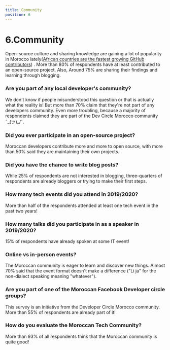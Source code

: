 ```yaml
---
title: Community
position: 6
---
```


# 6.Community

Open-source culture and sharing knowledge are gaining a lot of popularity in Morocco lately(<a target='_blank' href='https://www.htxt.co.za/2019/11/11/african-countries-are-the-fastest-growing-github-contributors/#:~:text=Morocco'>African countries are the fastest growing GitHub contributors</a>) . More than 80% of respondents have at least contributed to an open-source project. Also, Around 75% are sharing their findings and learning through blogging.

### Are you part of any local developer's community?

We don't know if people misunderstood this question or that is actually what the reality is! But more than 70% claim that they're not part of any developers community. Even more troubling, because a majority of respondents claimed they are part of the Dev Circle Morocco community ¯\_(ツ)\_/¯.

<Chart id="community-q-0" title={false} />

### Did you ever participate in an open-source project?

Moroccan developers contribute more and more to open source, with more than 50% said they are maintaining their own projects.

<Chart id="community-q-1" title={false} />

### Did you have the chance to write blog posts?

While 25% of respondents are not interested in blogging, three-quarters of respondents are already bloggers or trying to make their first steps.

<Chart id="community-q-2" title={false} />

### How many tech events did you attend in 2019/2020?

More than half of the respondents attended at least one tech event in the past two years!

<Chart id="community-q-3" title={false} />

### How many talks did you participate in as a speaker in 2019/2020?

15% of respondents have already spoken at some IT event!

<Chart id="community-q-4" title={false} />

### Online vs in-person events?

The Moroccan community is eager to learn and discover new things. Almost 70% said that the event format doesn't make a difference ("Li ja" for the non-dialect speaking meaning "whatever").

<Chart id="community-q-5" title={false} />

### Are you part of one of the Moroccan Facebook Developer circle groups?

This survey is an initiative from the Developer Circle Morocco community. More than 55% of respondents are already part of it!

<Chart id="community-q-6" title={false} />

### How do you evaluate the Moroccan Tech Community?

More than 93% of all respondents think that the Moroccan community is quite good!

<Chart id="community-q-7" title={false} />
